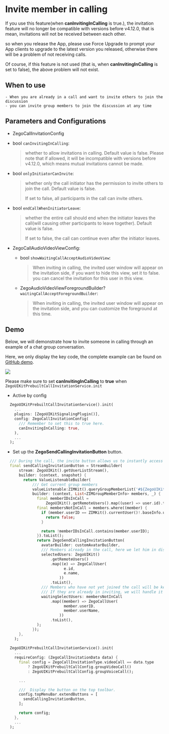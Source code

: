 # Invite member in calling

<Warning title="Incompatible with older versions">

If you use this feature(when **canInvitingInCalling** is true.), the invitation feature will no longer be compatible with versions before v4.12.0, that is mean, invitations will not be received between each other.

so when you release the App, please use Force Upgrade to prompt your App clients to upgrade to the latest version you released, otherwise there will be a problem of not receiving calls.

Of course, if this feature is not used (that is, when **canInvitingInCalling** is set to false), the above problem will not exist.
</Warning>

## When to use
    
    - When you are already in a call and want to invite others to join the discussion
    - you can invite group members to join the discussion at any time

## Parameters and Configurations

- ZegoCallInvitationConfig

 -  bool `canInvitingInCalling`:
    
    >  whether to allow invitations in calling.
    >  Default value is false.
    >  Please note that if allowed, it will be incompatible with versions before v4.12.0, which means mutual invitations cannot be made.

  - bool `onlyInitiatorCanInvite`:

    >  whether only the call initiator has the permission to invite others to
    >  join the call.
    >  Default value is false.
    > 
    >  If set to false, all participants in the call can invite others.

  - bool `endCallWhenInitiatorLeave`:

    >  whether the entire call should end when the initiator leaves the call(will causing other participants to leave together).
    >  Default value is false.
    > 
    >  If set to false, the call can continue even after the initiator leaves.

- ZegoCallAudioVideoViewConfig:

  - bool `showWaitingCallAcceptAudioVideoView`:

    > When inviting in calling, the invited user window will appear on the invitation side, if you want to hide this view, set it to false.
    > you can cancel the invitation for this user in this view.

  - ZegoAudioVideoViewForegroundBuilder? `waitingCallAcceptForegroundBuilder`:

    > When inviting in calling, the invited user window will appear on the invitation side,
    > and you can customize the foreground at this time.

## Demo

Below, we will demonstrate how to invite someone in calling through an example of a chat group conversation.

Here, we only display the key code, the complete example can be found on [GitHub demo](https://github.com/ZEGOCLOUD/zego_inapp_chat_uikit_example_flutter/tree/master/basic_demo).

<Frame width="480" height="auto" caption="">
  <img src="https://storage.zego.im/sdk-doc/Pics/ZegoUIKit/Flutter/call/group_chat_call_example.gif" />
</Frame>

<Check title="Check">Please make sure to set **canInvitingInCalling** to **true** when `ZegoUIKitPrebuiltCallInvitationService.init`</Check>

- Active by config

```dart 
  ZegoUIKitPrebuiltCallInvitationService().init(
    ...
    plugins: [ZegoUIKitSignalingPlugin()],
    config: ZegoCallInvitationConfig(
      /// Remember to set this to true here.
      canInvitingInCalling: true,
    ),
    ...
  );
```

- Set up the **ZegoSendCallingInvitationButton** button.

```dart 
  /// During the call, the invite button allows us to instantly access current group members who have not yet joined the call, and display them for selection in the list.
  final sendCallingInvitationButton = StreamBuilder(
      stream: ZegoUIKit().getUserListStream(),
      builder: (context, snapshot) {
        return ValueListenableBuilder(
            /// Get current group members
            valueListenable:ZIMKit().queryGroupMemberList('#${ZegoUIKit().getRoom().id}'),
            builder: (context, List<ZIMGroupMemberInfo> members, _) {
              final memberIDsInCall =
                  ZegoUIKit().getRemoteUsers().map((user) => user.id).toList();
              final membersNotInCall = members.where((member) {
                if (member.userID == ZIMKit().currentUser()!.baseInfo.userID) {
                  return false;
                }

                return !memberIDsInCall.contains(member.userID);
              }).toList();
              return ZegoSendCallingInvitationButton(
                avatarBuilder: customAvatarBuilder,
                /// Members already in the call, here we let him in display mode.
                selectedUsers: ZegoUIKit()
                    .getRemoteUsers()
                    .map((e) => ZegoCallUser(
                          e.id,
                          e.name,
                        ))
                    .toList(),
                /// Members who have not yet joined the call will be kept in an optional state. 
                /// If they are already in inviting, we will handle it internally.
                waitingSelectUsers: membersNotInCall
                    .map((member) => ZegoCallUser(
                          member.userID,
                          member.userName,
                        ))
                    .toList(),
              );
            });
      },
    );
    
  ZegoUIKitPrebuiltCallInvitationService().init(
    ...
    requireConfig: (ZegoCallInvitationData data) {
      final config = ZegoCallInvitationType.videoCall == data.type
          ? ZegoUIKitPrebuiltCallConfig.groupVideoCall()
          : ZegoUIKitPrebuiltCallConfig.groupVoiceCall();

      ... 

      ///  Display the button on the top toolbar.
      config.topMenuBar.extendButtons = [
        sendCallingInvitationButton,
      ];

      return config;
    },
    ...
  );
```